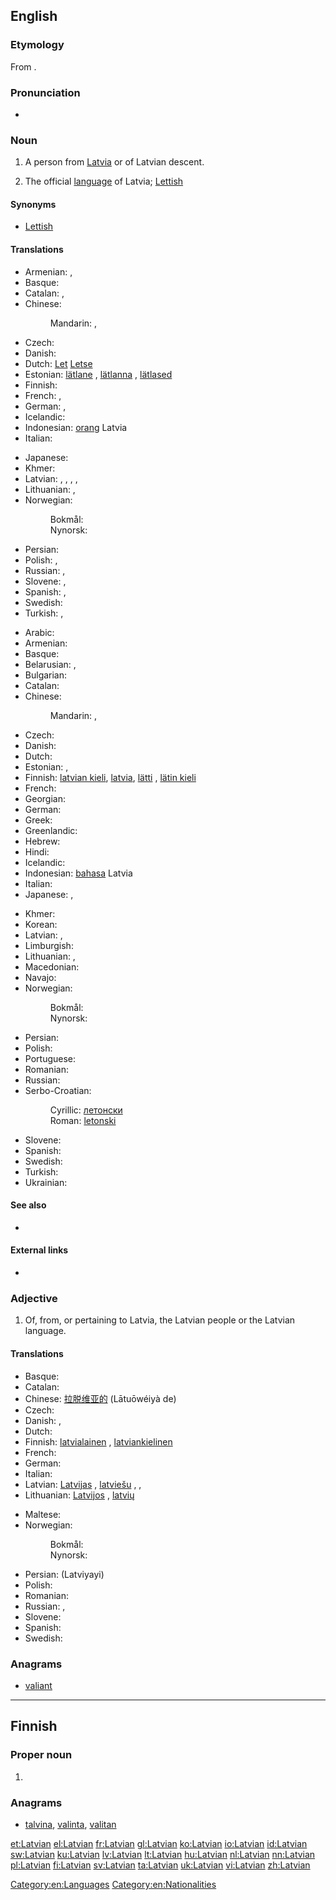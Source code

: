 {{also|latvian}}
==English==

===Etymology===
From {{suffix|Latvia|an|lang=en}}.

===Pronunciation===
* {{IPA|/ˈlætviən/|lang=en}}

===Noun===
{{wikipedia}}
{{en-noun|s|-}}

# {{countable}} A person from [[Latvia]] or of Latvian descent.
# {{uncountable}} The official [[language]] of Latvia; [[Lettish]]

====Synonyms====
* {{sense|language}} [[Lettish]]

====Translations====
{{trans-top|person}}
* Armenian: {{t-|hy|լատվիացի|tr=latviac’i}}, {{t-|hy|լատիշ|tr=latiš}}
* Basque: {{t-|eu|letoniar}}
* Catalan: {{t-|ca|letó|m}}, {{t-|ca|letona|f}}
* Chinese:
*: Mandarin: {{t|cmn|拉脫維亞人|sc=Hani}},  {{t|cmn|拉脱维亚人|tr=Lātuōwéiyà-rén|sc=Hani}}
* Czech: {{t-|cs|Lotyš|m}}
* Danish: {{t+|da|lette}}
* Dutch: [[Let]] {{m}} [[Letse]] {{f}}
* Estonian: [[lätlane]] {{m|f}}, [[lätlanna]] {{f}}, [[lätlased]] {{p}}
* Finnish: {{t+|fi|latvialainen}}
* French: {{t+|fr|Letton|m}}, {{t+|fr|Lettone|f}}
* German: {{t+|de|Lette|m}}, {{t+|de|Lettin|f}}
* Icelandic: {{t-|is|letti|m}}
* Indonesian: [[orang]] Latvia
* Italian: {{t+|it|lettone|m|f}}
{{trans-mid}}
* Japanese: {{t-|ja|ラトビア人|tr=Ratobia-jin}}
* Khmer: {{t-|km|ឡេតូនី|sc=Khmr}}
* Latvian: {{t-|lv|latvietis|m}}, {{t-|lv|latviete|f}}, {{t+|lv|latvis|m}}, {{t-|lv|latve|f}}, {{t-|lv|latviski}}
* Lithuanian: {{t+|lt|latvis|m}}, {{t+|lt|latvė|f}}
* Norwegian:
*: Bokmål: {{t+|nb|latvier|m}}
*: Nynorsk: {{t+|nn|latviar|m}}
* Persian: {{t-|fa|لاتویایی|tr=lâtviyâyi|sc=fa-Arab}}
* Polish: {{t+|pl|Łotysz|m}}, {{t+|pl|Łotyszka|f}}
* Russian: {{t+|ru|латыш|m|tr=latýš}}, {{t+|ru|латышка|f|tr=latýška}}
* Slovene: {{t|sl|Latvijec|m|alt=Látvijec}}, {{t|sl|Latvijka|f|alt=Látvijka}}
* Spanish: {{t+|es|letón|m}}, {{t+|es|letona|f}}
* Swedish: {{t+|sv|lett|c}}
* Turkish: {{t-|tr|Leton}}, {{t+|tr|Letonyalı}}
{{trans-bottom}}

{{trans-top|language}}
* Arabic: {{t-|ar|لاتفية|f|tr=laatfíyya|sc=Arab}}
* Armenian: {{t-|hy|լատիշերեն|tr=latišeren}}
* Basque: {{t+|eu|letoniera}}
* Belarusian: {{t-|be|латышская|f|tr=latýšskaja|sc=Cyrl}}, {{t-|be|латыская|f|tr=latýskaja|sc=Cyrl}}
* Bulgarian: {{t-|bg|латвийски|m|tr=latvíjski|sc=Cyrl}}
* Catalan: {{t-|ca|letó|m}}
* Chinese:
*: Mandarin: {{t|cmn|拉脫維亞語|sc=Hani}},  {{t|cmn|拉脱维亚语|tr=Lātuōwéiyà-yǔ|sc=Hani}}
* Czech: {{t+|cs|lotyština|f}}
* Danish: {{t+|da|lettisk}}
* Dutch: {{t+|nl|Lets}}
* Estonian: {{t+|et|läti keel}}, {{t-|et|läti}}
* Finnish: [[latvian kieli]], [[latvia]], [[lätti]] {{qualifier|obsolete}}, [[lätin kieli]] {{qualifier|obsolete}}
* French: {{t+|fr|letton|m}}
* Georgian: {{t-|ka|ლატვიური|tr=latviuri|sc=Geor}}
* German: {{t+|de|Lettisch|n}}
* Greek: {{t+|el|λεττονικά|n|p|tr=lettoniká}}
* Greenlandic: {{t-|kl|Letlandimiutut}}
* Hebrew: {{t-|he|לטבית|f|sc=Hebr}}
* Hindi: {{t-|hi|लातवियाई|f|tr=lātviyā'ī|sc=Deva}}
* Icelandic: {{t+|is|lettneska|f}}
* Indonesian: [[bahasa]] Latvia
* Italian: {{t+|it|lettone|m}}
* Japanese: {{t+|ja|ラトヴィア語|tr=Ratovia-go}}, {{t+|ja|ラトビア語|tr=Ratobia-go}}
{{trans-mid}}
* Khmer: {{t-|km|ឡេតូនី|sc=Khmr}}
* Korean: {{t+|ko|라트비아어|tr=Rateubia-eo|sc=Kore}}
* Latvian: {{t+|lv|latviešu valoda|f}}, {{t-|lv|latvju valoda|f}}
* Limburgish: {{t+|li|Lètsj|n}}
* Lithuanian: {{t+|lt|latvių kalba|f}}, {{t+|lt|latvių}}
* Macedonian: {{t-|mk|латвиски|m|tr=latvíski|sc=Cyrl}}
* Navajo: {{tø|nv|Létbii bizaad}}
* Norwegian:
*: Bokmål: {{t+|nb|latvisk|m}}
*: Nynorsk: {{t+|nn|latvisk|m}}
* Persian: {{t-|fa|لاتویایی|tr=lâtviyâyi|sc=fa-Arab}}
* Polish: {{t+|pl|łotewski|m}}
* Portuguese: {{t+|pt|letão}}
* Romanian: {{t+|ro|letonă}}
* Russian: {{t+|ru|латышский|tr=latýšskij}}
* Serbo-Croatian:
*: Cyrillic: [[летонски#Serbo-Croatian|летонски]] {{m}}
*: Roman: [[letonski#Serbo-Croatian|letonski]] {{m}}
* Slovene: {{t|sl|latvijščina|f|alt=látvijščina}}
* Spanish: {{t+|es|letón|m}}
* Swedish: {{t+|sv|lettiska}}
* Turkish: {{t+|tr|Letonca}}
* Ukrainian: {{t+|uk|латиська|f|tr=latýs'ka|sc=Cyrl}}
{{trans-bottom}}

====See also====
* {{langlist}}

====External links====
* {{ISO 639|link=Ethnologue|1code=lv|code=lav}}
{{interwiktionary|code=lv}}

===Adjective===
{{en-adj|-}}

# Of, from, or pertaining to Latvia, the Latvian people or the Latvian language.

====Translations====
{{trans-top|pertaining to Latvia or the Latvian language}}
* Basque: {{t-|eu|letoniar}}
* Catalan: {{t-|ca|letó}}
* Chinese: [[拉脱维亚的]] (Lātuōwéiyà de)
* Czech: {{t-|cs|lotyšský}}
* Danish: {{t+|da|lettisk}},  {{qualifier|rare}} {{t-|da|letlandsk}}
* Dutch: {{t+|nl|Lets}}
* Finnish: [[latvialainen]] {{gloss|of Latvia}}, [[latviankielinen]] {{gloss|of language}}
* French: {{t+|fr|letton}}
* German: {{t+|de|lettisch}}
* Italian: {{t+|it|lettone|m|f}}
* Latvian: [[Latvijas]] {{gloss|of Latvia}}, [[latviešu]] {{gloss|of people or language}}, {{t-|lv|latvju}}, {{t-|lv|latvisks}}
* Lithuanian: [[Latvijos]] {{gloss|of Latvia}}, [[latvių]] {{gloss|of people or language}}
{{trans-mid}}
* Maltese: {{t-|mt|Latvjan}}
* Norwegian:
*: Bokmål: {{t+|nb|latvisk}}
*: Nynorsk: {{t+|nn|latvisk}}
* Persian: {{fa-Arab|[[لاتویایی]]}} (Latviyayi)
* Polish: {{t+|pl|łotewski}}
* Romanian: {{t-|ro|leton}}
* Russian: {{t+|ru|латышский|tr=latýšskij}},  {{t+|ru|латвийский|tr=latvíjskij}}
* Slovene: {{t|sl|latvijski|alt=látvijski}}
* Spanish: {{t+|es|letón}}
* Swedish: {{t+|sv|lettisk}}
{{trans-bottom}}

===Anagrams===
* [[valiant#English|valiant]]

[[Category:en:Languages]]
[[Category:en:Nationalities]]

----

==Finnish==

===Proper noun===
{{head|fi|proper noun form}}

# {{fi-form of|type=proper noun|case=genitive|pl=singular|[[Latvia]]}}

===Anagrams===
* [[talvina#Finnish|talvina]], [[valinta#Finnish|valinta]], [[valitan#Finnish|valitan]]

[[et:Latvian]]
[[el:Latvian]]
[[fr:Latvian]]
[[gl:Latvian]]
[[ko:Latvian]]
[[io:Latvian]]
[[id:Latvian]]
[[sw:Latvian]]
[[ku:Latvian]]
[[lv:Latvian]]
[[lt:Latvian]]
[[hu:Latvian]]
[[nl:Latvian]]
[[nn:Latvian]]
[[pl:Latvian]]
[[fi:Latvian]]
[[sv:Latvian]]
[[ta:Latvian]]
[[uk:Latvian]]
[[vi:Latvian]]
[[zh:Latvian]]